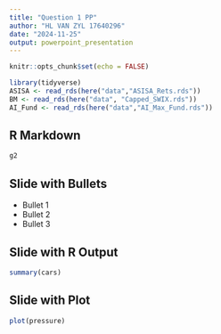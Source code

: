 ```yaml
---
title: "Question 1 PP"
author: "HL VAN ZYL 17640296"
date: "2024-11-25"
output: powerpoint_presentation
---
```


```r
knitr::opts_chunk$set(echo = FALSE)
```



```r
library(tidyverse)
ASISA <- read_rds(here("data","ASISA_Rets.rds"))
BM <- read_rds(here("data", "Capped_SWIX.rds"))
AI_Fund <- read_rds(here("data","AI_Max_Fund.rds"))

```



## R Markdown

```r
g2
```


## Slide with Bullets

- Bullet 1
- Bullet 2
- Bullet 3

## Slide with R Output

```r
summary(cars)
```

## Slide with Plot

```r
plot(pressure)
```

